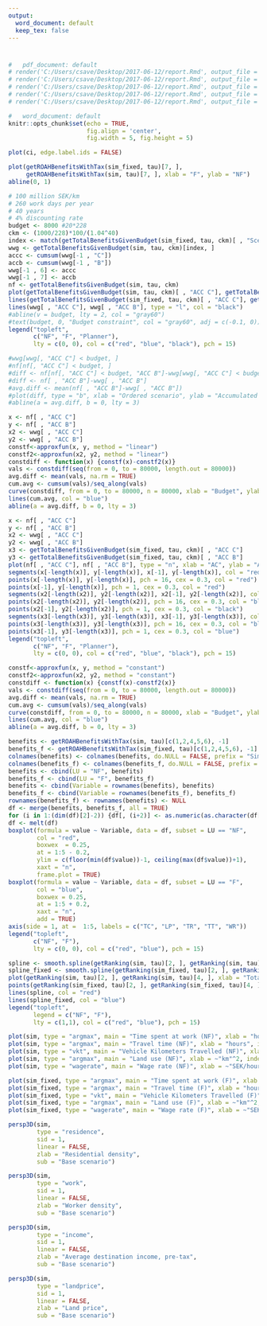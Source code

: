 ---
output:
  word_document: default
  keep_tex: false
---

# \pagenumbering{gobble}

```{r setup, include = FALSE}
#   pdf_document: default
# render('C:/Users/csave/Desktop/2017-06-12/report.Rmd', output_file = "report_default_speed_permutations.pdf")
# render('C:/Users/csave/Desktop/2017-06-12/report.Rmd', output_file = "report_grid6x6_speed_permutations.pdf")
# render('C:/Users/csave/Desktop/2017-06-12/report.Rmd', output_file = "report_grid8x8_speed_permutations.pdf")
# render('C:/Users/csave/Desktop/2017-06-12/report.Rmd', output_file = "report_random1_speed_permutations.pdf")
# render('C:/Users/csave/Desktop/2017-06-12/report.Rmd', output_file = "report_random2_speed_permutations.pdf")

#   word_document: default
knitr::opts_chunk$set(echo = TRUE, 
                      fig.align = 'center',
                      fig.width = 5, fig.height = 5)
```

```{r city, echo = FALSE}
plot(ci, edge.label.ids = FALSE)
```

```{r scatter, echo = FALSE}
plot(getROAHBenefitsWithTax(sim_fixed, tau)[7, ], 
     getROAHBenefitsWithTax(sim, tau)[7, ], xlab = "F", ylab = "NF")
abline(0, 1)
```

```{r bc ratios, echo = FALSE}
# 100 million SEK/km
# 260 work days per year
# 40 years
# 4% discounting rate
budget <- 8000 #20*228
ckm <- (1000/228)*100/(1.04^40)
index <- match(getTotalBenefitsGivenBudget(sim_fixed, tau, ckm)[ , "Scenario"], getTotalBenefitsGivenBudget(sim, tau, ckm))
wwg <- getTotalBenefitsGivenBudget(sim, tau, ckm)[index, ]
accc <- cumsum(wwg[-1 , "C"])
accb <- cumsum(wwg[-1 , "B"])
wwg[-1 , 6] <- accc
wwg[-1 , 7] <- accb
nf <- getTotalBenefitsGivenBudget(sim, tau, ckm)
plot(getTotalBenefitsGivenBudget(sim, tau, ckm)[ , "ACC C"], getTotalBenefitsGivenBudget(sim, tau, ckm)[ , "ACC B"], type = "l", xlab = "AC", ylab = "AB", col = "red")
lines(getTotalBenefitsGivenBudget(sim_fixed, tau, ckm)[ , "ACC C"], getTotalBenefitsGivenBudget(sim_fixed, tau, ckm)[ , "ACC B"], type = "l", col = "blue")
lines(wwg[ , "ACC C"], wwg[ , "ACC B"], type = "l", col = "black")
#abline(v = budget, lty = 2, col = "gray60")
#text(budget, 0, "Budget constraint", col = "gray60", adj = c(-0.1, 0))
legend("topleft", 
       c("NF", "F", "Planner"), 
       lty = c(0, 0), col = c("red", "blue", "black"), pch = 15)
```

```{r benefit loss, echo = FALSE}
#wwg[wwg[, "ACC C"] < budget, ]
#nf[nf[, "ACC C"] < budget, ]
#diff <- nf[nf[, "ACC C"] < budget, "ACC B"]-wwg[wwg[, "ACC C"] < budget, "ACC B"]
#diff <- nf[ , "ACC B"]-wwg[ , "ACC B"]
#avg.diff <- mean(nf[ , "ACC B"]-wwg[ , "ACC B"])
#plot(diff, type = "b", xlab = "Ordered scenario", ylab = "Accumulated benefits difference")
#abline(a = avg.diff, b = 0, lty = 3)
```

```{r, echo = FALSE}
x <- nf[ , "ACC C"]
y <- nf[ , "ACC B"]
x2 <- wwg[ , "ACC C"]
y2 <- wwg[ , "ACC B"]
constf<-approxfun(x, y, method = "linear")
constf2<-approxfun(x2, y2, method = "linear")
constdiff <- function(x) {constf(x)-constf2(x)}
vals <- constdiff(seq(from = 0, to = 80000, length.out = 80000))
avg.diff <- mean(vals, na.rm = TRUE)
cum.avg <- cumsum(vals)/seq_along(vals)
curve(constdiff, from = 0, to = 80000, n = 80000, xlab = "Budget", ylab = "Accumulated benefits difference")
lines(cum.avg, col = "blue")
abline(a = avg.diff, b = 0, lty = 3)
```

```{r, echo = FALSE}
x <- nf[ , "ACC C"]
y <- nf[ , "ACC B"]
x2 <- wwg[ , "ACC C"]
y2 <- wwg[ , "ACC B"]
x3 <- getTotalBenefitsGivenBudget(sim_fixed, tau, ckm)[ , "ACC C"]
y3 <- getTotalBenefitsGivenBudget(sim_fixed, tau, ckm)[ , "ACC B"]
plot(nf[ , "ACC C"], nf[ , "ACC B"], type = "n", xlab = "AC", ylab = "AB")
segments(x[-length(x)], y[-length(x)], x[-1], y[-length(x)], col = "red") 
points(x[-length(x)], y[-length(x)], pch = 16, cex = 0.3, col = "red")
points(x[-1], y[-length(x)], pch = 1, cex = 0.3, col = "red") 
segments(x2[-length(x2)], y2[-length(x2)], x2[-1], y2[-length(x2)], col = "black") 
points(x2[-length(x2)], y2[-length(x2)], pch = 16, cex = 0.3, col = "black")
points(x2[-1], y2[-length(x2)], pch = 1, cex = 0.3, col = "black") 
segments(x3[-length(x3)], y3[-length(x3)], x3[-1], y3[-length(x3)], col = "blue") 
points(x3[-length(x3)], y3[-length(x3)], pch = 16, cex = 0.3, col = "blue")
points(x3[-1], y3[-length(x3)], pch = 1, cex = 0.3, col = "blue") 
legend("topleft", 
       c("NF", "F", "Planner"), 
       lty = c(0, 0), col = c("red", "blue", "black"), pch = 15)
```

```{r, echo = FALSE}
constf<-approxfun(x, y, method = "constant")
constf2<-approxfun(x2, y2, method = "constant")
constdiff <- function(x) {constf(x)-constf2(x)}
vals <- constdiff(seq(from = 0, to = 80000, length.out = 80000))
avg.diff <- mean(vals, na.rm = TRUE)
cum.avg <- cumsum(vals)/seq_along(vals)
curve(constdiff, from = 0, to = 80000, n = 80000, xlab = "Budget", ylab = "Accumulated benefits difference")
lines(cum.avg, col = "blue")
abline(a = avg.diff, b = 0, lty = 3)
```


```{r boxplot, echo = FALSE}
benefits <- getROAHBenefitsWithTax(sim, tau)[c(1,2,4,5,6), -1]
benefits_f <- getROAHBenefitsWithTax(sim_fixed, tau)[c(1,2,4,5,6), -1]
colnames(benefits) <- colnames(benefits, do.NULL = FALSE, prefix = "Sim.")
colnames(benefits_f) <- colnames(benefits_f, do.NULL = FALSE, prefix = "Sim.")
benefits <- cbind(LU = "NF", benefits)
benefits_f <- cbind(LU = "F", benefits_f)
benefits <- cbind(Variable = rownames(benefits), benefits)
benefits_f <- cbind(Variable = rownames(benefits_f), benefits_f)
rownames(benefits_f) <- rownames(benefits) <- NULL
df <- merge(benefits, benefits_f, all = TRUE)
for (i in 1:(dim(df)[2]-2)) {df[, (i+2)] <- as.numeric(as.character(df[, (i+2)]))}
df <- melt(df)
boxplot(formula = value ~ Variable, data = df, subset = LU == "NF",
        col = "red",
        boxwex  = 0.25,
        at = 1:5 - 0.2,
        ylim = c(floor(min(df$value))-1, ceiling(max(df$value))+1),
        xaxt = "n",
        frame.plot = TRUE)
boxplot(formula = value ~ Variable, data = df, subset = LU == "F", 
        col = "blue",
        boxwex = 0.25,
        at = 1:5 + 0.2,
        xaxt = "n",
        add = TRUE)
axis(side = 1, at =  1:5, labels = c("TC", "LP", "TR", "TT", "WR"))
legend("topleft", 
       c("NF", "F"), 
       lty = c(0, 0), col = c("red", "blue"), pch = 15)
```

```{r spline, echo = FALSE}
spline <- smooth.spline(getRanking(sim, tau)[2, ], getRanking(sim, tau)[4, ])
spline_fixed <- smooth.spline(getRanking(sim_fixed, tau)[2, ], getRanking(sim_fixed, tau)[4, ])
plot(getRanking(sim, tau)[2, ], getRanking(sim, tau)[4, ], xlab = "Total link betweenness centrality", ylab = "Benefits, incl. tax revenue changes, per km", col = "red")
points(getRanking(sim_fixed, tau)[2, ], getRanking(sim_fixed, tau)[4, ], col = "blue")
lines(spline, col = "red")
lines(spline_fixed, col = "blue")
legend("topleft", 
       legend = c("NF", "F"), 
       lty = c(1,1), col = c("red", "blue"), pch = 15)
```

```{r plots, echo = FALSE}
plot(sim, type = "argmax", main = "Time spent at work (NF)", xlab = "hours", index = 1)
plot(sim, type = "argmax", main = "Travel time (NF)", xlab = "hours", index = 5)
plot(sim, type = "vkt", main = "Vehicle Kilometers Travelled (NF)", xlab = "km")
plot(sim, type = "argmax", main = "Land use (NF)", xlab = ~"km"^2, index = 4)
plot(sim, type = "wagerate", main = "Wage rate (NF)", xlab = ~"SEK/hour")
```
```{r plots fixed, echo = FALSE}
plot(sim_fixed, type = "argmax", main = "Time spent at work (F)", xlab = "hours", index = 1)
plot(sim_fixed, type = "argmax", main = "Travel time (F)", xlab = "hours", index = 5)
plot(sim_fixed, type = "vkt", main = "Vehicle Kilometers Travelled (F)", xlab = "km")
plot(sim_fixed, type = "argmax", main = "Land use (F)", xlab = ~"km"^2, index = 4)
plot(sim_fixed, type = "wagerate", main = "Wage rate (F)", xlab = ~"SEK/hour")
```

```{r residential density, echo = FALSE}
persp3D(sim,
        type = "residence",
        sid = 1,
        linear = FALSE,
        zlab = "Residential density",
        sub = "Base scenario")
```

```{r work force density, echo = FALSE}
persp3D(sim,
        type = "work",
        sid = 1,
        linear = FALSE,
        zlab = "Worker density",
        sub = "Base scenario")
```

```{r income, echo = FALSE}
persp3D(sim,
        type = "income",
        sid = 1,
        linear = FALSE,
        zlab = "Average destination income, pre-tax",
        sub = "Base scenario")
```

```{r price, echo = FALSE}
persp3D(sim,
        type = "landprice",
        sid = 1,
        linear = FALSE,
        zlab = "Land price",
        sub = "Base scenario")
```
